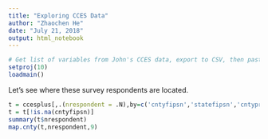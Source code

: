 ```yaml
---
title: "Exploring CCES Data"
author: "Zhaochen He"
date: "July 21, 2018"
output: html_notebook
---
```


```r
# Get list of variables from John's CCES data, export to CSV, then paste into gsheets
setproj(10)
loadmain()
```

Let's see where these survey respondents are located.
```r
t = ccesplus[,.(nrespondent = .N),by=c('cntyfipsn','statefipsn','cntypropername','stateabr','fipsstr')]
t = t[!is.na(cntyfipsn)]
summary(t$nrespondent)
map.cnty(t,nrespondent,9)
```

```r

```

